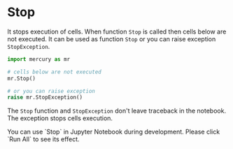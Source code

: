 # Stop

It stops execution of cells. When function `Stop` is called then cells below are not executed. It can be used as function `Stop` or you can raise exception `StopException`.

```python
import mercury as mr

# cells below are not executed
mr.Stop()

# or you can raise exception
raise mr.StopException()
```

The `Stop` function and `StopException` don't leave traceback in the notebook. The exception stops cells execution.


<Callout type="info">
You can use `Stop` in Jupyter Notebook during development. Please click `Run All` to see its effect.
</Callout>
